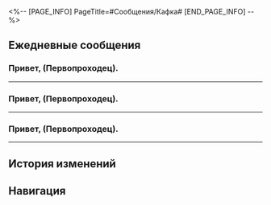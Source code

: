 <%-- [PAGE_INFO]
PageTitle=#Сообщения/Кафка#
[END_PAGE_INFO] --%>
{{Сообщение Инфобокс
|id          = 1005
|Название    = Неизвестный абонент
|Изображение = Персонаж Кафка Иконка.png
|Тип         = Персонаж
|Отправитель = Кафка
|ПодписьСоо  = 
|Фракция     = [[Другие]] (Перед завершением {{Дополнить}})<br />[[Охотники за Стелларонами]] (После завершения {{Дополнить}})
}}

==Ежедневные сообщения==
===Привет, (Первопроходец).===
{{Сообщения
|условие_получения = 
|текст=
:'''Неизвестный абонент:''' Привет, (Первопроходец).
:'''Неизвестный абонент:''' Это я.
:'''Неизвестный абонент:''' Хоть я и не с тобой, я знаю, что ты {{MC|ж=выполнила|м=выполнил}} много миссий.
:'''Неизвестный абонент:''' Хочу узнать, что ты думаешь.
:'''Неизвестный абонент:''' Что ты чувствуешь после завершения миссий?
:{Выбор} Удовлетворение.
::'''(Первопроходец):''' Удовлетворение.
::'''(Первопроходец):''' Хочу ещё.
::'''Неизвестный абонент:''' Вот как, понятно.
::'''Неизвестный абонент:''' Хорошо.
::'''Неизвестный абонент:''' Если мне понадобится помощь, я обращусь к тебе.
:{Выбор} Опустошение.
::'''(Первопроходец):''' Опустошение.
::'''(Первопроходец):''' Я ничего не помню.
::'''Неизвестный абонент:''' Вот как, понятно.
::'''Неизвестный абонент:''' Жаль.
::'''Неизвестный абонент:''' С этим я не смогу помочь.
:'''Неизвестный абонент:''' Ведь я всё та же.
:{Выбор} Я знаю.
::'''(Первопроходец):''' Да, я знаю.
::'''Неизвестный абонент:''' Ты понимаешь.
::'''Неизвестный абонент:''' Ничего не изменилось.
:{Выбор} Я ничего не помню.
::'''(Первопроходец):''' Я всё равно ничего не помню.
::'''Неизвестный абонент:''' Да, я знаю.
:'''Неизвестный абонент:''' Вот же ж... Я случайно испачкала своё пальто.
:'''Неизвестный абонент:''' Бесит.
:'''Неизвестный абонент:''' Миссия окончена, так что пойду разберусь с этим.
:'''Неизвестный абонент:''' До встречи.
:{Выбор} До встречи.
::'''(Первопроходец):''' До встречи.
:{Выбор} Не ищи меня.
::'''(Первопроходец):''' Не ищи меня.
:{{Диалог|Предупреждение}} Сообщение не доставлено: абонент не зарегистрирован в сети
}}
----

===Привет, (Первопроходец).===
{{Сообщения
|условие_получения = 
|текст=
:'''Неизвестный абонент:''' Привет, (Первопроходец).
:{Выбор} Это ты.
::'''(Первопроходец):''' Это ты.
::'''Неизвестный абонент:''' Да, это я.
::'''Неизвестный абонент:''' Ты сразу меня {{MC|ж=раскусила|м=раскусил}}.
:{Выбор} Кто ты?
::'''(Первопроходец):''' Кто ты?
::'''Неизвестный абонент:''' {{MC|ж=Забыла|м=Забыл}} меня?
::'''Неизвестный абонент:''' Если честно, не могу тебя винить.
:'''Неизвестный абонент:''' Как проходит жизнь на экспрессе?
:{Выбор} Немного скучаю по тебе.
::'''(Первопроходец):''' Немного скучаю по тебе.
::'''Неизвестный абонент:''' О, правда?
::{Выбор} Правда.
:::'''(Первопроходец):''' Правда.
:::'''(Первопроходец):''' Не веришь?
:::'''Неизвестный абонент:''' Верю.
:::'''Неизвестный абонент:''' Ты меня не видишь, но я правда рада это слышать.
:::'''Неизвестный абонент:''' Я так и знала.
::{Выбор} Нет.
:::'''(Первопроходец):''' Нет.
:::'''(Первопроходец):''' Ты видишь меня насквозь.
:::'''Неизвестный абонент:''' У меня всегда были сильные инстинкты.
:::'''Неизвестный абонент:''' Но...
::'''Неизвестный абонент:''' Пока ты с ними, я не волнуюсь.
::'''Неизвестный абонент:''' Помни об этом.
::'''Неизвестный абонент:''' Хорошо?
:{Выбор} Да-да, всё хорошо.
::'''(Первопроходец):''' Да-да, всё хорошо.
::'''(Первопроходец):''' Мне нравится моя нынешняя жизнь.
::'''Неизвестный абонент:''' Замечательно.
::'''Неизвестный абонент:''' Пока ты с ними, я не волнуюсь.
::'''Неизвестный абонент:''' Помни об этом.
::'''Неизвестный абонент:''' Хорошо?
:'''Неизвестный абонент:''' (Первопроходец)
:{Выбор} Ясно.
::'''(Первопроходец):''' Ясно.
:{Выбор} Оставь меня в покое.
::'''(Первопроходец):''' Оставь меня в покое.
:{{Диалог|Предупреждение}} Сообщение не доставлено: абонент не зарегистрирован в сети
}}
----

===Привет, (Первопроходец).===
{{Сообщения
|условие_получения = 
|текст=
:'''Неизвестный абонент:''' Привет, (Первопроходец).
:{Выбор} Что случилось?
::'''(Первопроходец):''' Что такое? Что-то случилось?
::'''Неизвестный абонент:''' Ничего, просто думаю о тебе.
:{Выбор} Снова ты.
::'''(Первопроходец):''' Это опять ты.
::'''Неизвестный абонент:''' Да, ты мне не {{MC|ж=рада|м=рад}}?
:'''Неизвестный абонент:''' Не ожидала, что окажусь совсем одна в этом кинотеатре.
:'''Неизвестный абонент:''' Мне казалось, у этого фильма больше поклонников.
:'''Неизвестный абонент:''' «Из прошлого».
:{Выбор} Пошла смотреть одна?
::'''(Первопроходец):''' Ты пошла смотреть одна?
::'''Неизвестный абонент:''' Если ты про других Охотников...
::'''Неизвестный абонент:''' У всех разные предпочтения, сложно сойтись в чём-то.
:{Выбор} Давай вместе в следующий раз.
::'''(Первопроходец):''' Давай посмотрим фильм вместе в следующий раз.
::'''Неизвестный абонент:''' Хорошо, я запомню.
:'''Неизвестный абонент:''' Какие фильмы тебе нравятся, (Первопроходец)?
:'''Неизвестный абонент:''' Сейчас.
:{Выбор} Байопики.
::'''(Первопроходец):''' Байопики.
::'''Неизвестный абонент:''' Мне тоже нравится узнавать о жизни других.
::'''Неизвестный абонент:''' Надеюсь, никто не решит снимать фильм о моей жизни.
::'''Неизвестный абонент:''' Не хочу, чтобы какой-то режиссёр меня интерпретировал.
:{Выбор} Боевики.
::'''(Первопроходец):''' Боевики.
::'''Неизвестный абонент:''' Я часто оказываюсь в ситуациях, подобных тем, что показывают в таких фильмах.
::'''Неизвестный абонент:''' Другим зрителям наверняка нравится, но мне не хватает погружения.
:{Выбор} Научная фантастика.
::'''(Первопроходец):''' Научная фантастика.
::'''Неизвестный абонент:''' Пусть действие разворачивается в будущем...
::'''Неизвестный абонент:''' То, что было в прошлом, часто повторяется.
:'''Неизвестный абонент:''' Ладно, фильм вот-вот начнётся.
:'''Неизвестный абонент:''' Поговорим позже, пока.
:{Выбор} Иди уже.
::'''(Первопроходец):''' Иди уже.
:{Выбор} Пока.
::'''(Первопроходец):''' Пока.
:{{Диалог|Предупреждение}} Сообщение не доставлено: абонент не зарегистрирован в сети
}}
----

==История изменений==
{{История изменений|3.5}}

==Навигация==
{{Сообщения Навбокс}}